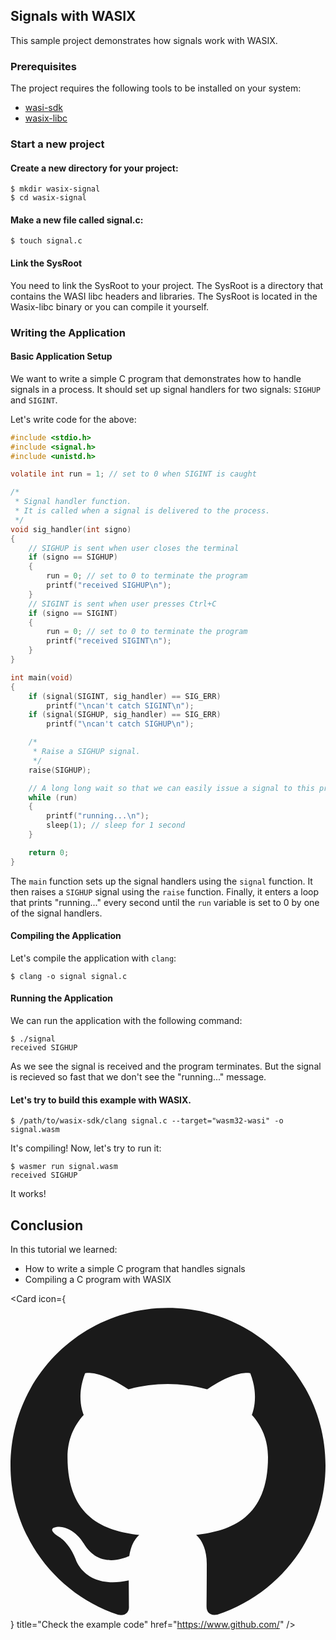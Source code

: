 ## Signals with WASIX

This sample project demonstrates how signals work with WASIX.

### Prerequisites

The project requires the following tools to be installed on your system:

- [wasi-sdk](https://github.com/WebAssembly/wasi-sdk)
- [wasix-libc](https://github.com/wasix-org/wasix-libc)


<Steps>

### Start a new project

#### Create a new directory for your project:

```shell copy
$ mkdir wasix-signal
$ cd wasix-signal
```

#### Make a new file called signal.c:

```shell copy
$ touch signal.c
```

#### Link the SysRoot

<Callout type="info" emoji="ℹ️">
  You need to link the SysRoot to your project. The SysRoot is a directory that
  contains the WASI libc headers and libraries. The SysRoot is located in the
  Wasix-libc binary or you can compile it yourself.
</Callout>

### Writing the Application

#### Basic Application Setup

We want to write a simple C program that demonstrates how to handle signals in a process. It should set up signal handlers for two signals: `SIGHUP` and `SIGINT`.

Let's write code for the above:

```c copy filename="signal.c"
#include <stdio.h>
#include <signal.h>
#include <unistd.h>

volatile int run = 1; // set to 0 when SIGINT is caught

/*
 * Signal handler function.
 * It is called when a signal is delivered to the process.
 */
void sig_handler(int signo)
{
    // SIGHUP is sent when user closes the terminal
    if (signo == SIGHUP)
    {
        run = 0; // set to 0 to terminate the program
        printf("received SIGHUP\n");
    }
    // SIGINT is sent when user presses Ctrl+C
    if (signo == SIGINT)
    {
        run = 0; // set to 0 to terminate the program
        printf("received SIGINT\n");
    }
}

int main(void)
{
    if (signal(SIGINT, sig_handler) == SIG_ERR)
        printf("\ncan't catch SIGINT\n");
    if (signal(SIGHUP, sig_handler) == SIG_ERR)
        printf("\ncan't catch SIGHUP\n");

    /*
     * Raise a SIGHUP signal.
     */
    raise(SIGHUP);

    // A long long wait so that we can easily issue a signal to this process
    while (run)
    {
        printf("running...\n");
        sleep(1); // sleep for 1 second
    }

    return 0;
}
```

The `main` function sets up the signal handlers using the `signal` function. It then raises a `SIGHUP` signal using the `raise` function. Finally, it enters a loop that prints "running..." every second until the `run` variable is set to 0 by one of the signal handlers.

#### Compiling the Application

Let's compile the application with `clang`:

```shell
$ clang -o signal signal.c
```

#### Running the Application

We can run the application with the following command:

```shell
$ ./signal
received SIGHUP
```

As we see the signal is received and the program terminates. But the signal is recieved so fast that we don't see the "running..." message.

#### Let's try to build this example with WASIX.

```shell
$ /path/to/wasix-sdk/clang signal.c --target="wasm32-wasi" -o signal.wasm
```

It's compiling! Now, let's try to run it:

```shell
$ wasmer run signal.wasm
received SIGHUP
```

It works!

</Steps>

## Conclusion

In this tutorial we learned:

- How to write a simple C program that handles signals
- Compiling a C program with WASIX


<Card
  icon={
    <svg viewBox="0 0 24 24" className=" transform scale-[120%] mr-2">
      <path
        fill="currentColor"
        d="M12 .297c-6.63 0-12 5.373-12 12 0 5.303 3.438 9.8 8.205 11.385.6.113.82-.258.82-.577 0-.285-.01-1.04-.015-2.04-3.338.724-4.042-1.61-4.042-1.61C4.422 18.07 3.633 17.7 3.633 17.7c-1.087-.744.084-.729.084-.729 1.205.084 1.838 1.236 1.838 1.236 1.07 1.835 2.809 1.305 3.495.998.108-.776.417-1.305.76-1.605-2.665-.3-5.466-1.332-5.466-5.93 0-1.31.465-2.38 1.235-3.22-.135-.303-.54-1.523.105-3.176 0 0 1.005-.322 3.3 1.23.96-.267 1.98-.399 3-.405 1.02.006 2.04.138 3 .405 2.28-1.552 3.285-1.23 3.285-1.23.645 1.653.24 2.873.12 3.176.765.84 1.23 1.91 1.23 3.22 0 4.61-2.805 5.625-5.475 5.92.42.36.81 1.096.81 2.22 0 1.606-.015 2.896-.015 3.286 0 .315.21.69.825.57C20.565 22.092 24 17.592 24 12.297c0-6.627-5.373-12-12-12"
      />
    </svg>
  }
  title="Check the example code"
  href="https://www.github.com/"
/>
